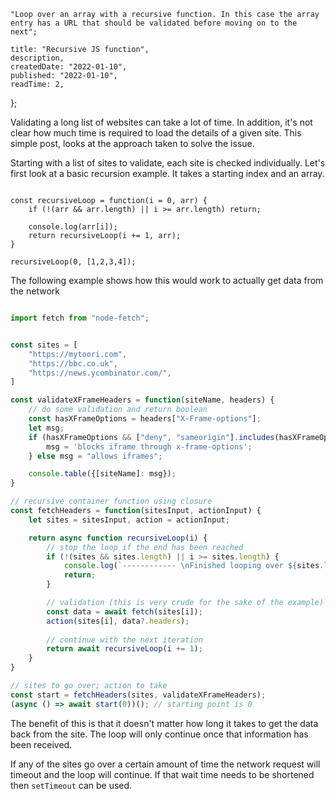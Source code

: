 
    "Loop over an array with a recursive function. In this case the array entry has a URL that should be validated before moving on to the next";

    title: "Recursive JS function",
    description,
    createdDate: "2022-01-10",
    published: "2022-01-10",
    readTime: 2,
};


Validating a long list of websites can take a lot of time. In addition, it's not clear how much time is required to load the details of a given site. 
This simple post, looks at the approach taken to solve the issue. 

Starting with a list of sites to validate, each site is checked individually. 
Let's first look at a basic recursion example. It takes a starting index and an array.

```JS

const recursiveLoop = function(i = 0, arr) {
    if (!(arr && arr.length) || i >= arr.length) return;

    console.log(arr[i]); 
    return recursiveLoop(i += 1, arr);
}

recursiveLoop(0, [1,2,3,4]);
```

The following example shows how this would work to actually get data from the network

```javascript

import fetch from "node-fetch";


const sites = [
    "https://mytoori.com",
    "https://bbc.co.uk",
    "https://news.ycombinator.com/",
]

const validateXFrameHeaders = function(siteName, headers) {
    // do some validation and return boolean
    const hasXFrameOptions = headers["X-Frame-options"];
    let msg;
    if (hasXFrameOptions && ["deny", "sameorigin"].includes(hasXFrameOptions.toLowerCase())) {
        msg = 'blocks iframe through x-frame-options'; 
    } else msg = "allows iframes"; 

    console.table({[siteName]: msg});
}

// recursive container function using closure
const fetchHeaders = function(sitesInput, actionInput) {
    let sites = sitesInput, action = actionInput;

    return async function recursiveLoop(i) {
        // stop the loop if the end has been reached
        if (!(sites && sites.length) || i >= sites.length) {
            console.log(`------------ \nFinished looping over ${sites.length} sites`);
            return;
        }

        // validation (this is very crude for the sake of the example)
        const data = await fetch(sites[i]);
        action(sites[i], data?.headers);
        
        // continue with the next iteration
        return await recursiveLoop(i += 1);
    }
}

// sites to go over; action to take
const start = fetchHeaders(sites, validateXFrameHeaders);
(async () => await start(0))(); // starting point is 0

```

The benefit of this is that it doesn't matter how long it takes to get the data back from the site. 
The loop will only continue once that information has been received. 

If any of the sites go over a certain amount of time the network request will timeout and the loop will continue. 
If that wait time needs to be shortened then `setTimeout` can be used. 